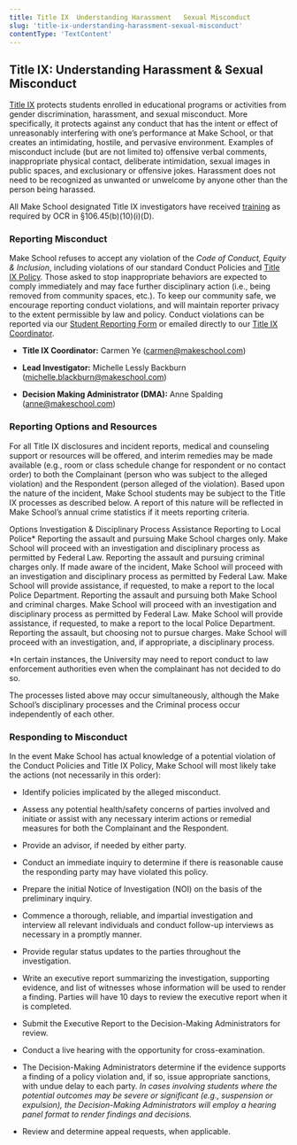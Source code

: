 ```yaml
---
title: Title IX  Understanding Harassment   Sexual Misconduct
slug: 'title-ix-understanding-harassment-sexual-misconduct'
contentType: 'TextContent'
---
```


## Title IX: Understanding Harassment & Sexual Misconduct

[Title IX](https://www.dominican.edu/about/safety-and-emergency-information/sexual-misconduct-title-ix-and-discrimination)
protects students enrolled in educational programs or activities from gender discrimination,
harassment, and sexual misconduct. More specifically, it protects against any conduct that has the
intent or effect of unreasonably interfering with one’s performance at Make School, or that creates
an intimidating, hostile, and pervasive environment. Examples of misconduct include (but are not
limited to) offensive verbal comments, inappropriate physical contact, deliberate intimidation,
sexual images in public spaces, and exclusionary or offensive jokes. Harassment does not need to be
recognized as unwanted or unwelcome by anyone other than the person being harassed.

All Make School designated Title IX investigators have received
[training](https://icslawyer.com/posting-for-review-higher-ed-investigator-level-1-two-day/) as
required by OCR in §106.45(b)(10)(i)(D).

### Reporting Misconduct

Make School refuses to accept any violation of the _Code of Conduct, Equity & Inclusion_, including
violations of our standard Conduct Policies and
[Title IX Policy](https://www.dominican.edu/sites/default/files/2020-11/title_ix_policy_dhr_policy_for_employees-after-aug14.pdf).
Those asked to stop inappropriate behaviors are expected to comply immediately and may face further
disciplinary action (i.e., being removed from community spaces, etc.). To keep our community safe,
we encourage reporting conduct violations, and will maintain reporter privacy to the extent
permissible by law and policy. Conduct violations can be reported via our
[Student Reporting Form](http://make.sc/student-reporting-form) or emailed directly to our
[Title IX Coordinator](mailto:student.affairs@makeschool.com).

- **Title IX Coordinator:** Carmen Ye ([carmen@makeschool.com](mailto:carmen@makeschool.com))

- **Lead Investigator:** Michelle Lessly Backburn
  ([michelle.blackburn@makeschool.com](mailto:michelle.blackburn@makeschool.com))

- **Decision Making Administrator (DMA):** Anne Spalding
  ([anne@makeschool.com](mailto:anne@makeschool.com))

### Reporting Options and Resources

For all Title IX disclosures and incident reports, medical and counseling support or resources will
be offered, and interim remedies may be made available (e.g., room or class schedule change for
respondent or no contact order) to both the Complainant (person who was subject to the alleged
violation) and the Respondent (person alleged of the violation). Based upon the nature of the
incident, Make School students may be subject to the Title IX processes as described below. A report
of this nature will be reflected in Make School’s annual crime statistics if it meets reporting
criteria.

Options Investigation & Disciplinary Process Assistance Reporting to Local Police\* Reporting the
assault and pursuing Make School charges only. Make School will proceed with an investigation and
disciplinary process as permitted by Federal Law. Reporting the assault and pursuing criminal
charges only. If made aware of the incident, Make School will proceed with an investigation and
disciplinary process as permitted by Federal Law. Make School will provide assistance, if requested,
to make a report to the local Police Department. Reporting the assault and pursuing both Make School
and criminal charges. Make School will proceed with an investigation and disciplinary process as
permitted by Federal Law. Make School will provide assistance, if requested, to make a report to the
local Police Department. Reporting the assault, but choosing not to pursue charges. Make School will
proceed with an investigation, and, if appropriate, a disciplinary process.

\*In certain instances, the University may need to report conduct to law enforcement authorities
even when the complainant has not decided to do so.

The processes listed above may occur simultaneously, although the Make School’s disciplinary
processes and the Criminal process occur independently of each other.

### Responding to Misconduct

In the event Make School has actual knowledge of a potential violation of the Conduct Policies and
Title IX Policy, Make School will most likely take the actions (not necessarily in this order):

- Identify policies implicated by the alleged misconduct.

- Assess any potential health/safety concerns of parties involved and initiate or assist with any
  necessary interim actions or remedial measures for both the Complainant and the Respondent.

- Provide an advisor, if needed by either party.

- Conduct an immediate inquiry to determine if there is reasonable cause the responding party may
  have violated this policy.

- Prepare the initial Notice of Investigation (NOI) on the basis of the preliminary inquiry.

- Commence a thorough, reliable, and impartial investigation and interview all relevant individuals
  and conduct follow-up interviews as necessary in a promptly manner.

- Provide regular status updates to the parties throughout the investigation.

- Write an executive report summarizing the investigation, supporting evidence, and list of
  witnesses whose information will be used to render a finding. Parties will have 10 days to review
  the executive report when it is completed.

- Submit the Executive Report to the Decision-Making Administrators for review.

- Conduct a live hearing with the opportunity for cross-examination.

- The Decision-Making Administrators determine if the evidence supports a finding of a policy
  violation and, if so, issue appropriate sanctions, with undue delay to each party. _In cases
  involving students where the potential outcomes may be severe or significant (e.g., suspension or
  expulsion), the Decision-Making Administrators will employ a hearing panel format to render
  findings and decisions._

- Review and determine appeal requests, when applicable.
